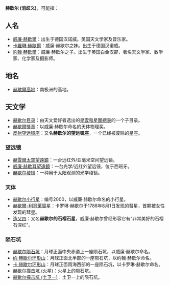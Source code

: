 {{noteTA
|G1=天文
|1=zh-cn:赫歇尔空间天文台; zh-tw:赫雪爾太空望遠鏡; zh-hk:赫歇爾太空望遠鏡; zh-sg:赫谢尔太空观察站;
|2=zh-hans:亚毫米; zh-hant:次毫米;
|3=zh-hans:空间;zh-hant:太空
}}
'''赫歇尔 (消歧义)'''，可能指：

==人名==
*[[威廉·赫歇爾|威廉·赫歇爾]]：出生于德国汉诺威。英国天文学家及音乐家。
*[[卡羅琳·赫歇爾|卡羅琳·赫歇爾]]：威廉·赫歇尔之妹。出生于德国汉诺威。
*[[約翰·赫歇爾|約翰·赫歇爾]]：威廉·赫歇尔之子。出生于英国白金汉郡，著名天文学家、数学家、化学家及摄影师。

==地名==
*[[赫歇爾高地|赫歇爾高地]]：南极洲的高地。

==天文学==
*[[赫歇尔目录|赫歇尔目录]]：由天文爱好者选出的[[星雲和星團總表|星雲和星團總表]]的一个子目录。
*[[赫歇爾獎章|赫歇爾獎章]]：以威廉·赫歇尔命名的天体物理奖。
*[[反射望远镜座|反射望远镜座]]：又名'''赫歇尔的望远镜座'''，一个已经被废除的星座。
===望远镜===
*[[赫雪爾太空望遠鏡|赫雪爾太空望遠鏡]]：一台远红外/亚毫米空间望远镜。
*[[威廉·赫歇耳望遠鏡|威廉·赫歇耳望遠鏡]]：一台光学/近红外望远镜，位于西班牙。
*[[赫歇尔棱镜|赫歇尔棱镜]]：一种用于太阳观测的光学棱镜。
===天体===
*[[赫歇尔小行星|赫歇尔小行星]]：编号2000，以威廉·赫歇尔命名的小行星。
*[[赫歇爾-利哥萊彗星|赫歇爾-利哥萊彗星]]：卡罗琳·赫歇尔于1788年8月1日发现的彗星，首颗被女性发现的彗星。
*[[造父四|造父四]]：又名'''赫歇尔的石榴石星'''，威廉·赫歇尔曾经形容它有“非常美好的石榴石深红”。
===陨石坑===
*[[赫歇尔陨石坑|赫歇尔陨石坑]]：月球正面中央赤道上一座陨石坑，以威廉·赫歇尔命名。
*[[约·赫歇尔环形山|约·赫歇尔环形山]]：月球正面北半部的一座陨石坑，以约翰·赫歇尔命名。
*[[卡·赫歇尔环形山|卡·赫歇尔环形山]]：月球正面雨海西部的一座陨石坑，以卡罗琳·赫歇尔命名。
*[[赫歇尔撞击坑_(火星)|赫歇尔撞击坑 (火星)]]：火星上的陨石坑。
*[[赫歇尔撞击坑_(土卫一)|赫歇尔撞击坑 (土卫一)]]：土卫一上的陨石坑。


{{disambig|H|Cat=三字人名消歧义}}